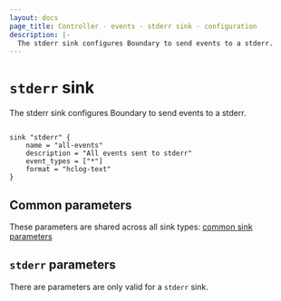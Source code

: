 ```yaml
---
layout: docs
page_title: Controller - events - stderr sink - configuration
description: |-
  The stderr sink configures Boundary to send events to a stderr.
---
```


# `stderr` sink

The stderr sink configures Boundary to send events to a stderr.

```hcl

sink "stderr" {
    name = "all-events"
    description = "All events sent to stderr"
    event_types = ["*"]
    format = "hclog-text"
}
```

## Common parameters

These parameters are shared across all sink types: [common sink parameters](/boundary/docs/configuration/events/common)

## `stderr` parameters

There are parameters are only valid for a `stderr` sink.

